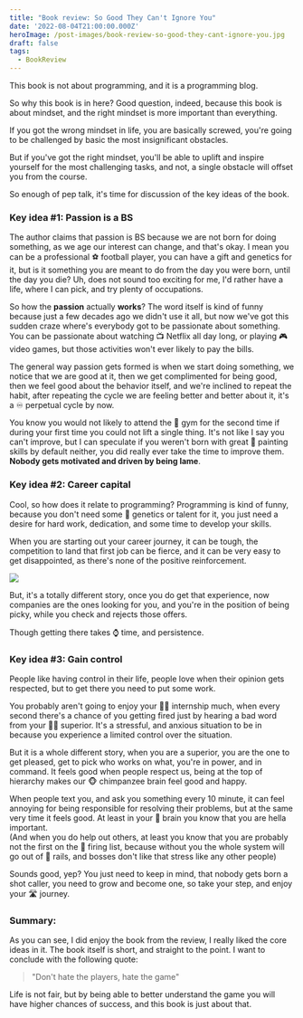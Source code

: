 ```yaml
---
title: "Book review: So Good They Can't Ignore You"
date: '2022-08-04T21:00:00.000Z'
heroImage: /post-images/book-review-so-good-they-cant-ignore-you.jpg
draft: false
tags:
  - BookReview
---
```


This book is not about programming, and it is a programming blog.

So why this book is in here? Good question, indeed, because this book is about mindset, and the right mindset is more important than everything.

If you got the wrong mindset in life, you are basically screwed, you're going to be challenged by basic the most insignificant obstacles.

But if you've got the right mindset, you'll be able to uplift and inspire yourself for the most challenging tasks, and not, a single obstacle will offset you from the course.

So enough of pep talk, it's time for discussion of the key ideas of the book.

### Key idea #1: Passion is a BS

The author claims that passion is BS because we are not born for doing something, as we age our interest can change, and that's okay. I mean you can be a professional ⚽ football player, you can have a gift and genetics for it, but is it something you are meant to do from the day you were born, until the day you die? Uh, does not sound too exciting for me, I'd rather have a life, where I can pick, and try plenty of occupations.

So how the **passion** actually **works**? The word itself is kind of funny because just a few decades ago we didn't use it all, but now we've got this sudden craze where's everybody got to be passionate about something. You can be passionate about watching 📺 Netflix all day long, or playing 🎮 video games, but those activities won't ever likely to pay the bills.

The general way passion gets formed is when we start doing something, we notice that we are good at it, then we get complimented for being good, then we feel good about the behavior itself, and we're inclined to repeat the habit, after repeating the cycle we are feeling better and better about it, it's a ♾ perpetual cycle by now.

You know you would not likely to attend the 💪 gym for the second time if during your first time you could not lift a single thing. It's not like I say you can't improve, but I can speculate if you weren't born with great 🎨 painting skills by default neither, you did really ever take the time to improve them. **Nobody gets motivated and driven by being lame**.

### Key idea #2: Career capital

Cool, so how does it relate to programming? Programming is kind of funny, because you don't need some 🧬 genetics or talent for it, you just need a desire for hard work, dedication, and some time to develop your skills.

When you are starting out your career journey, it can be tough, the competition to land that first job can be fierce, and it can be very easy to get disappointed, as there's none of the positive reinforcement.

![](/post-images/uno-card.jpg)

But, it's a totally different story, once you do get that experience, now companies are the ones looking for you, and you're in the position of being picky, while you check and rejects those offers.

Though getting there takes ⌚ time, and persistence.

### Key idea #3: Gain control

People like having control in their life, people love when their opinion gets respected, but to get there you need to put some work.

You probably aren't going to enjoy your 👨‍💼 internship much, when every second there's a chance of you getting fired just by hearing a bad word from your 👩‍💼 superior. It's a stressful, and anxious situation to be in because you experience a limited control over the situation.

But it is a whole different story, when you are a superior, you are the one to get pleased, get to pick who works on what, you're in power, and in command. It feels good when people respect us, being at the top of hierarchy makes our 🐵 chimpanzee brain feel good and happy.

When people text you, and ask you something every 10 minute, it can feel annoying for being responsible for resolving their problems, but at the same very time it feels good. At least in your 🧠 brain you know that you are hella important.\
(And when you do help out others, at least you know that you are probably not the first on the 📃 firing list, because without you the whole system will go out of 🚂 rails, and bosses don't like that stress like any other people)

Sounds good, yep? You just need to keep in mind, that nobody gets born a shot caller, you need to grow and become one, so take your step, and enjoy your 🛣 journey.

### Summary:

As you can see, I did enjoy the book from the review, I really liked the core ideas in it. The book itself is short, and straight to the point. I want to conclude with the following quote:

> "Don't hate the players, hate the game"

Life is not fair, but by being able to better understand the game you will have higher chances of success, and this book is just about that.
